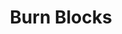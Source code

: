 ---
title: Burn Blocks
index: true
description: Retrieve information about specific burned blocks.
---
